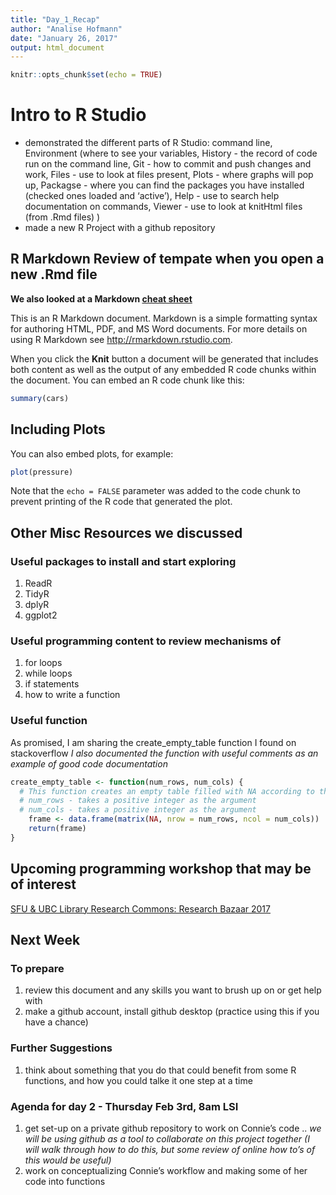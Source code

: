 ```yaml
---
title: "Day_1_Recap"
author: "Analise Hofmann"
date: "January 26, 2017"
output: html_document
---
```


```r
knitr::opts_chunk$set(echo = TRUE)
```
# Intro to R Studio
- demonstrated the different parts of R Studio: command line, Environment (where to see your variables, History - the record of code run on the command line, Git - how to commit and push changes and work, Files - use to look at files present, Plots - where graphs will pop up, Packagse - where you can find the packages you have installed (checked ones loaded and 'active'), Help - use to search help documentation on commands, Viewer - use to look at knitHtml files (from .Rmd files) )
- made a new R Project with a github repository

## R Markdown Review of tempate when you open a new .Rmd file
**We also looked at a Markdown [cheat sheet](https://github.com/adam-p/markdown-here/wiki/Markdown-Cheatsheet)**

This is an R Markdown document. Markdown is a simple formatting syntax for authoring HTML, PDF, and MS Word documents. For more details on using R Markdown see <http://rmarkdown.rstudio.com>.

When you click the **Knit** button a document will be generated that includes both content as well as the output of any embedded R code chunks within the document. You can embed an R code chunk like this:

```r
summary(cars)
```

## Including Plots

You can also embed plots, for example:

```r
plot(pressure)
```

Note that the `echo = FALSE` parameter was added to the code chunk to prevent printing of the R code that generated the plot.

## Other Misc Resources we discussed

### Useful packages to install and start exploring
1. ReadR
1. TidyR
1. dplyR
1. ggplot2

### Useful programming content to review mechanisms of
1. for loops
1. while loops
1. if statements
1. how to write a function

### Useful function
As promised, I am sharing the create_empty_table function I found on stackoverflow
*I also documented the function with useful comments as an example of good code documentation*
```r

create_empty_table <- function(num_rows, num_cols) {
  # This function creates an empty table filled with NA according to the dimensions you specfy
  # num_rows - takes a positive integer as the argument
  # num_cols - takes a positive integer as the argument
    frame <- data.frame(matrix(NA, nrow = num_rows, ncol = num_cols))
    return(frame)
}

```

## Upcoming programming workshop that may be of interest
[SFU & UBC Library Research Commons: Research Bazaar 2017](http://guides.library.ubc.ca/library_research_commons/resbaz2017)

## Next Week
### To prepare
1. review this document and any skills you want to brush up on or get help with
1. make a github account, install github desktop (practice using this if you have a chance)

### Further Suggestions
1. think about something that you do that could benefit from some R functions, and how you could talke it one step at a time

### Agenda for day 2 - Thursday Feb 3rd, 8am LSI
1. get set-up on a private github repository to work on Connie's code
.. *we will be using github as a tool to collaborate on this project together (I will walk through how to do this, but some review of online how to's of this would be useful)*
1. work on conceptualizing Connie's workflow and making some of her code into functions
